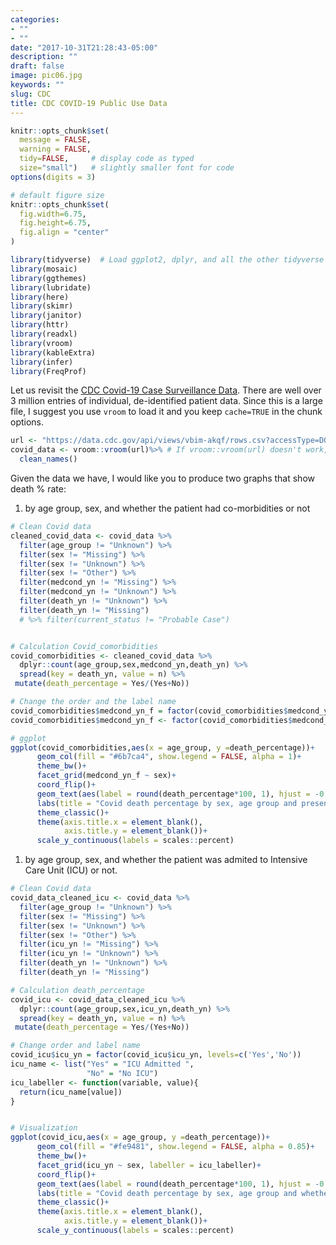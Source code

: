 ```yaml
---
categories:
- ""
- ""
date: "2017-10-31T21:28:43-05:00"
description: ""
draft: false
image: pic06.jpg
keywords: ""
slug: CDC
title: CDC COVID-19 Public Use Data
---
```



```r
knitr::opts_chunk$set(
  message = FALSE, 
  warning = FALSE, 
  tidy=FALSE,     # display code as typed
  size="small")   # slightly smaller font for code
options(digits = 3)

# default figure size
knitr::opts_chunk$set(
  fig.width=6.75, 
  fig.height=6.75,
  fig.align = "center"
)
```


```r
library(tidyverse)  # Load ggplot2, dplyr, and all the other tidyverse packages
library(mosaic)
library(ggthemes)
library(lubridate)
library(here)
library(skimr)
library(janitor)
library(httr)
library(readxl)
library(vroom)
library(kableExtra)
library(infer)
library(FreqProf)
```


Let us revisit the [CDC Covid-19 Case Surveillance Data](https://data.cdc.gov/Case-Surveillance/COVID-19-Case-Surveillance-Public-Use-Data/vbim-akqf). There are well over 3 million entries of individual, de-identified patient data. Since this is a large file, I suggest you use `vroom` to load it and you keep `cache=TRUE` in the chunk options.

```r
url <- "https://data.cdc.gov/api/views/vbim-akqf/rows.csv?accessType=DOWNLOAD"
covid_data <- vroom::vroom(url)%>% # If vroom::vroom(url) doesn't work, use read_csv(url)
  clean_names()
```

Given the data we have, I would like you to produce two graphs that show death % rate:

1. by age group, sex, and whether the patient had co-morbidities or not

```r
# Clean Covid data
cleaned_covid_data <- covid_data %>% 
  filter(age_group != "Unknown") %>% 
  filter(sex != "Missing") %>% 
  filter(sex != "Unknown") %>% 
  filter(sex != "Other") %>% 
  filter(medcond_yn != "Missing") %>% 
  filter(medcond_yn != "Unknown") %>% 
  filter(death_yn != "Unknown") %>% 
  filter(death_yn != "Missing") 
  # %>% filter(current_status != "Probable Case")


# Calculation Covid_comorbidities
covid_comorbidities <- cleaned_covid_data %>% 
  dplyr::count(age_group,sex,medcond_yn,death_yn) %>% 
  spread(key = death_yn, value = n) %>% 
 mutate(death_percentage = Yes/(Yes+No)) 

```

```r

# Change the order and the label name
covid_comorbidities$medcond_yn_f = factor(covid_comorbidities$medcond_yn, levels=c('Yes','No'))
covid_comorbidities$medcond_yn_f <- factor(covid_comorbidities$medcond_yn_f, labels = c("With Comorbidities", "Without Comorbidities"))

# ggplot
ggplot(covid_comorbidities,aes(x = age_group, y =death_percentage))+
      geom_col(fill = "#6b7ca4", show.legend = FALSE, alpha = 1)+
      theme_bw()+
      facet_grid(medcond_yn_f ~ sex)+
      coord_flip()+
      geom_text(aes(label = round(death_percentage*100, 1), hjust = -0.2))+
      labs(title = "Covid death percentage by sex, age group and presence of co-morbidities")+
      theme_classic()+
      theme(axis.title.x = element_blank(),
            axis.title.y = element_blank())+
      scale_y_continuous(labels = scales::percent)

```

1. by age group, sex, and whether the patient was admited to Intensive Care Unit (ICU) or not.

```r

# Clean Covid data
covid_data_cleaned_icu <- covid_data %>% 
  filter(age_group != "Unknown") %>% 
  filter(sex != "Missing") %>% 
  filter(sex != "Unknown") %>% 
  filter(sex != "Other") %>% 
  filter(icu_yn != "Missing") %>% 
  filter(icu_yn != "Unknown") %>% 
  filter(death_yn != "Unknown") %>% 
  filter(death_yn != "Missing")

# Calculation death_percentage
covid_icu <- covid_data_cleaned_icu %>% 
  dplyr::count(age_group,sex,icu_yn,death_yn) %>% 
  spread(key = death_yn, value = n) %>% 
 mutate(death_percentage = Yes/(Yes+No)) 
```

```r

# Change order and label name
covid_icu$icu_yn = factor(covid_icu$icu_yn, levels=c('Yes','No'))
icu_name <- list("Yes" = "ICU Admitted ",
                 "No" = "No ICU")
icu_labeller <- function(variable, value){
  return(icu_name[value])
}


# Visualization
ggplot(covid_icu,aes(x = age_group, y =death_percentage))+
      geom_col(fill = "#fe9481", show.legend = FALSE, alpha = 0.85)+
      theme_bw()+
      facet_grid(icu_yn ~ sex, labeller = icu_labeller)+
      coord_flip()+
      geom_text(aes(label = round(death_percentage*100, 1), hjust = -0.1))+
      labs(title = "Covid death percentage by sex, age group and whether patient was ICU Admitted")+
      theme_classic()+
      theme(axis.title.x = element_blank(),
            axis.title.y = element_blank())+
      scale_y_continuous(labels = scales::percent)
      
```
